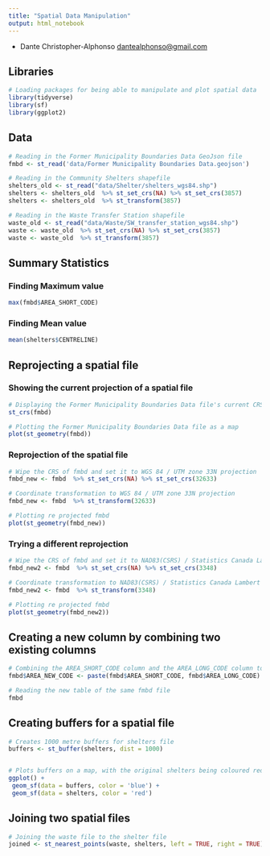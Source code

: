 ```yaml
---
title: "Spatial Data Manipulation"
output: html_notebook
---
```


-   Dante Christopher-Alphonso [dantealphonso\@gmail.com](mailto:dantealphonso@gmail.com){.email}

## Libraries

```r
# Loading packages for being able to manipulate and plot spatial data
library(tidyverse)
library(sf)
library(ggplot2)
```

## Data

```r
# Reading in the Former Municipality Boundaries Data GeoJson file
fmbd <- st_read('data/Former Municipality Boundaries Data.geojson')

# Reading in the Community Shelters shapefile
shelters_old <- st_read("data/Shelter/shelters_wgs84.shp")
shelters <- shelters_old  %>% st_set_crs(NA) %>% st_set_crs(3857)
shelters <- shelters_old  %>% st_transform(3857)

# Reading in the Waste Transfer Station shapefile
waste_old <- st_read("data/Waste/SW_transfer_station_wgs84.shp")
waste <- waste_old  %>% st_set_crs(NA) %>% st_set_crs(3857)
waste <- waste_old  %>% st_transform(3857)
```

## Summary Statistics

### Finding Maximum value

```r
max(fmbd$AREA_SHORT_CODE)
```

### Finding Mean value

```r
mean(shelters$CENTRELINE)
```

## Reprojecting a spatial file

### Showing the current projection of a spatial file

```r
# Displaying the Former Municipality Boundaries Data file's current CRS
st_crs(fmbd)

# Plotting the Former Municipality Boundaries Data file as a map
plot(st_geometry(fmbd))
```

### Reprojection of the spatial file

```r
# Wipe the CRS of fmbd and set it to WGS 84 / UTM zone 33N projection
fmbd_new <- fmbd  %>% st_set_crs(NA) %>% st_set_crs(32633)

# Coordinate transformation to WGS 84 / UTM zone 33N projection
fmbd_new <- fmbd  %>% st_transform(32633)

# Plotting re projected fmbd
plot(st_geometry(fmbd_new))
```
### Trying a different reprojection
```r
# Wipe the CRS of fmbd and set it to NAD83(CSRS) / Statistics Canada Lambert
fmbd_new2 <- fmbd  %>% st_set_crs(NA) %>% st_set_crs(3348)

# Coordinate transformation to NAD83(CSRS) / Statistics Canada Lambert
fmbd_new2 <- fmbd  %>% st_transform(3348)

# Plotting re projected fmbd
plot(st_geometry(fmbd_new2))
```
## Creating a new column by combining two existing columns
```r
# Combining the AREA_SHORT_CODE column and the AREA_LONG_CODE column together to create the AREA_NEW_CODE column
fmbd$AREA_NEW_CODE <- paste(fmbd$AREA_SHORT_CODE, fmbd$AREA_LONG_CODE)

# Reading the new table of the same fmbd file
fmbd
```
## Creating buffers for a spatial file
```r
# Creates 1000 metre buffers for shelters file 
buffers <- st_buffer(shelters, dist = 1000)


# Plots buffers on a map, with the original shelters being coloured red
ggplot() +
 geom_sf(data = buffers, color = 'blue') +
 geom_sf(data = shelters, color = 'red')
```
## Joining two spatial files
```r
# Joining the waste file to the shelter file
joined <- st_nearest_points(waste, shelters, left = TRUE, right = TRUE)
```

